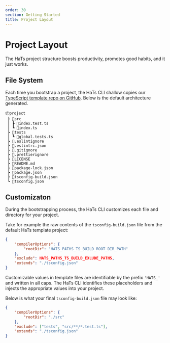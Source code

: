 ```yaml
---
order: 30
section: Getting Started
title: Project Layout
---
```


# Project Layout

The HaTs project structure boosts productivity, promotes good habits, and it just works.

## File System

Each time you bootstrap a project, the HaTs CLI shallow copies our <a target="_blank" rel="noreferrer" href="https://github.com/hats-dev/hats-scaffold-library">TypeScript template repo on GitHub</a>. Below is the default architecture generated.

```
📦project
 ┣ 📂src
 ┃ ┣ 📜index.test.ts
 ┃ ┗ 📜index.ts
 ┣ 📂tests
 ┃ ┗ 📜global.tests.ts
 ┣ 📜.eslintignore
 ┣ 📜.eslintrc.json
 ┣ 📜.gitignore
 ┣ 📜.prettierignore
 ┣ 📜LICENSE
 ┣ 📜README.md
 ┣ 📜package-lock.json
 ┣ 📜package.json
 ┣ 📜tsconfig-build.json
 ┗ 📜tsconfig.json
```

## Customizaton

During the bootstrapping process, the HaTs CLI customizes each file and directory for your project.

Take for example the raw contents of the `tsconfig-build.json` file from the default HaTs template project:

```json
{
	"compilerOptions": {
		"rootDir": "HATS_PATHS_TS_BUILD_ROOT_DIR_PATH"
	},
	"exclude": HATS_PATHS_TS_BUILD_EXLUDE_PATHS,
	"extends": "./tsconfig.json"
}
```

Customizable values in template files are identifiable by the prefix `'HATS_'` and written in all caps. The HaTs CLI identifies these placeholders and injects the appropriate values into your project.

Below is what your final `tsconfig-build.json` file may look like:

```json
{
	"compilerOptions": {
		"rootDir": "./src"
	},
	"exclude": ["tests", "src/**/*.test.ts"],
	"extends": "./tsconfig.json"
}
```
